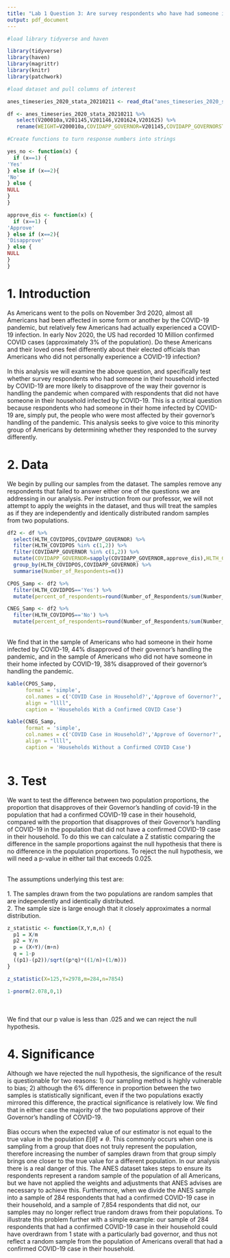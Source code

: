 ```yaml
---
title: "Lab 1 Question 3: Are survey respondents who have had someone in their home infected by COVID-19 more likely to disapprove of the way their governor is handling the pandemic?"
output: pdf_document
---
```

\newpage 

```r
#load library tidyverse and haven

library(tidyverse)
library(haven)
library(magrittr)
library(knitr)
library(patchwork)
```

```r
#load dataset and pull columns of interest

anes_timeseries_2020_stata_20210211 <- read_dta("anes_timeseries_2020_stata_20210211.dta")

df <- anes_timeseries_2020_stata_20210211 %>%
   select(V200010a,V201145,V201146,V201624,V201625) %>%
   rename(WEIGHT=V200010a,COVIDAPP_GOVERNOR=V201145,COVIDAPP_GOVERNORSTR=V201146,HLTH_COVIDPOS=V201624,HLTH_COVIDSYM=V201625)

#Create functions to turn response numbers into strings

yes_no <- function(x) {
  if (x==1) {
'Yes'
} else if (x==2){
'No'
} else {
NULL
}
}

approve_dis <- function(x) {
  if (x==1) {
'Approve'
} else if (x==2){
'Disapprove'
} else {
NULL
}
}
```

# 1. Introduction
As Americans went to the polls on November 3rd 2020, almost all Americans had been affected in some form or another by the COVID-19 pandemic, but relatively few Americans had actually experienced a COVID-19 infection. In early Nov 2020, the US had recorded 10 Million confirmed COVID cases (approximately 3% of the population). Do these Americans and their loved ones feel differently about their elected officials than Americans who did not personally experience a COVID-19 infection?\
\
In this analysis we will examine the above question, and specifically test whether survey respondents who had someone in their household infected by COVID-19 are more likely to disapprove of the way their governor is handling the pandemic when compared with respondents that did not have someone in their household infected by COVID-19. This is a critical question because respondents who had someone in their home infected by COVID-19 are, simply put, the people who were most affected by their governor's handling of the pandemic. This analysis seeks to give voice to this minority group of Americans by determining whether they responded to the survey differently.

# 2. Data
We begin by pulling our samples from the dataset. The samples remove any respondents that failed to answer either one of the questions we are addressing in our analysis. Per instruction from our professor, we will not attempt to apply the weights in the dataset, and thus will treat the samples as if they are independently and identically distributed random samples from two populations.

```r
df2 <- df %>%
  select(HLTH_COVIDPOS,COVIDAPP_GOVERNOR) %>%
  filter(HLTH_COVIDPOS %in% c(1,2)) %>%
  filter(COVIDAPP_GOVERNOR %in% c(1,2)) %>%
  mutate(COVIDAPP_GOVERNOR=sapply(COVIDAPP_GOVERNOR,approve_dis),HLTH_COVIDPOS=sapply(HLTH_COVIDPOS,yes_no)) %>%
  group_by(HLTH_COVIDPOS,COVIDAPP_GOVERNOR) %>%
  summarise(Number_of_Respondents=n())

CPOS_Samp <- df2 %>%
  filter(HLTH_COVIDPOS=='Yes') %>%
  mutate(percent_of_respondents=round(Number_of_Respondents/sum(Number_of_Respondents),digits = 2))

CNEG_Samp <- df2 %>%
  filter(HLTH_COVIDPOS=='No') %>%
  mutate(percent_of_respondents=round(Number_of_Respondents/sum(Number_of_Respondents),digits = 2))
```
\
We find that in the sample of Americans who had someone in their home infected by COVID-19, 44% disapproved of their governor's handling the pandemic, and in the sample of Americans who did not have someone in their home infected by COVID-19, 38% disapproved of their governor's handling the pandemic.
\

```r
kable(CPOS_Samp,
      format = 'simple',
      col.names = c('COVID Case in Household?','Approve of Governor?','Count','Percent'),
      align = "llll",
      caption = 'Households With a Confirmed COVID Case')
```

```r
kable(CNEG_Samp,
      format = 'simple',
      col.names = c('COVID Case in Household?','Approve of Governor?','Count','Percent'),
      align = "llll",
      caption = 'Households Without a Confirmed COVID Case')
```
```r

```

# 3. Test
We want to test the difference between two population proportions, the proportion that disapproves of their Governor's handling of covid-19 in the population that had a confirmed COVID-19 case in their household, compared with the proportion that disapproves of their Governor's handling of COVID-19 in the population that did not have a confirmed COVID-19 case in their household. To do this we can calculate a Z statistic comparing the difference in the sample proportions against the null hypothesis that there is no difference in the population proportions. To reject the null hypothesis, we will need a p-value in either tail that exceeds 0.025.

\
The assumptions underlying this test are:\
\
1. The samples drawn from the two populations are random samples that are independently and identically distributed.\
2. The sample size is large enough that it closely approximates a normal distribution.
\
```r
z_statistic <- function(X,Y,m,n) {
  p1 = X/m
  p2 = Y/n
  p = (X+Y)/(m+n)
  q = 1-p
  ((p1)-(p2))/sqrt((p*q)*((1/n)+(1/m)))
}

z_statistic(X=125,Y=2978,m=284,n=7854)

1-pnorm(2.078,0,1)
```
\
\
We find that our p value is less than .025 and we can reject the null hypothesis.

# 4. Significance
Although we have rejected the null hypothesis, the significance of the result is questionable for two reasons: 1) our sampling method is highly vulnerable to bias; 2) although the 6% difference in proportion between the two samples is statistically significant, even if the two populations exactly mirrored this difference, the practical significance is relatively low. We find that in either case the majority of the two populations approve of their Governor's handling of COVID-19.\
\
Bias occurs when the expected value of our estimator is not equal to the true value in the population $E[\hat\theta] \neq \theta$. This commonly occurs when one is sampling from a group that does not truly represent the population, therefore increasing the number of samples drawn from that group simply brings one closer to the true value for a different population. In our analysis there is a real danger of this. The ANES dataset takes steps to ensure its respondents represent a random sample of the population of all Americans, but we have not applied the weights and adjustments that ANES advises are necessary to achieve this. Furthermore, when we divide the ANES sample into a sample of 284 respondents that had a confirmed COVID-19 case in their household, and a sample of 7,854 respondents that did not, our samples may no longer reflect true random draws from their populations. To illustrate this problem further with a simple example: our sample of 284 respondents that had a confirmed COVID-19 case in their household could have overdrawn from 1 state with a particularly bad governor, and thus not reflect a random sample from the population of Americans overall that had a confirmed COVID-19 case in their household.